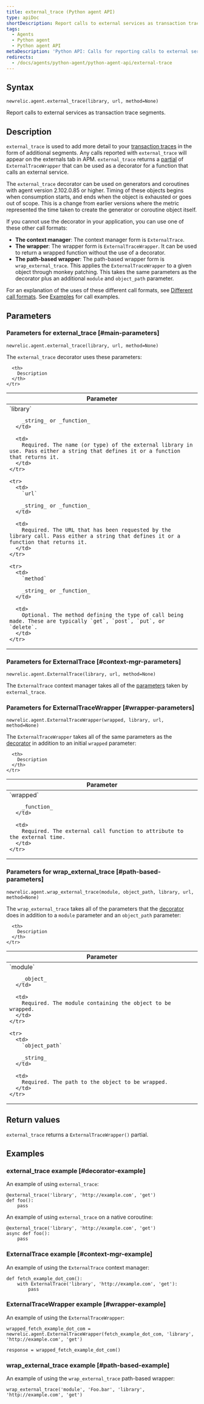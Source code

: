 ```yaml
---
title: external_trace (Python agent API)
type: apiDoc
shortDescription: Report calls to external services as transaction trace segments.
tags:
  - Agents
  - Python agent
  - Python agent API
metaDescription: 'Python API: Calls for reporting calls to external services as transaction trace segments.'
redirects:
  - /docs/agents/python-agent/python-agent-api/external-trace
---
```


## Syntax

```
newrelic.agent.external_trace(library, url, method=None)
```

Report calls to external services as transaction trace segments.

## Description

`external_trace` is used to add more detail to your [transaction traces](/docs/accounts-partnerships/education/getting-started-new-relic/glossary#transaction-trace) in the form of additional segments. Any calls reported with `external_trace` will appear on the externals tab in APM. `external_trace` returns a [partial](https://docs.python.org/3.6/library/functools.html#functools.partial) of `ExternalTraceWrapper` that can be used as a decorator for a function that calls an external service.

The `external_trace` decorator can be used on generators and coroutines with agent version 2.102.0.85 or higher. Timing of these objects begins when consumption starts, and ends when the object is exhausted or goes out of scope. This is a change from earlier versions where the metric represented the time taken to create the generator or coroutine object itself.

If you cannot use the decorator in your application, you can use one of these other call formats:

* **The context manager**: The context manager form is `ExternalTrace`.
* **The wrapper**: The wrapper form is `ExternalTraceWrapper`. It can be used to return a wrapped function without the use of a decorator.
* **The path-based wrapper**: The path-based wrapper form is `wrap_external_trace`. This applies the `ExternalTraceWrapper` to a given object through monkey patching. This takes the same parameters as the decorator plus an additional `module` and `object_path` parameter.

For an explanation of the uses of these different call formats, see [Different call formats](/docs/python-agent-api-different-call-forms). See [Examples](#examples) for call examples.

## Parameters

### Parameters for external_trace [#main-parameters]

```
newrelic.agent.external_trace(library, url, method=None)
```

The `external_trace` decorator uses these parameters:

<table>
  <thead>
    <tr>
      <th width="25%">
        Parameter
      </th>

      <th>
        Description
      </th>
    </tr>
  </thead>

  <tbody>
    <tr>
      <td>
        `library`

        _string_ or _function_
      </td>

      <td>
        Required. The name (or type) of the external library in use. Pass either a string that defines it or a function that returns it.
      </td>
    </tr>

    <tr>
      <td>
        `url`

        _string_ or _function_
      </td>

      <td>
        Required. The URL that has been requested by the library call. Pass either a string that defines it or a function that returns it.
      </td>
    </tr>

    <tr>
      <td>
        `method`

        _string_ or _function_
      </td>

      <td>
        Optional. The method defining the type of call being made. These are typically `get`, `post`, `put`, or `delete`.
      </td>
    </tr>
  </tbody>
</table>

### Parameters for ExternalTrace [#context-mgr-parameters]

```
newrelic.agent.ExternalTrace(library, url, method=None)
```

The `ExternalTrace` context manager takes all of the [parameters](#main-parameters) taken by `external_trace`.

### Parameters for ExternalTraceWrapper [#wrapper-parameters]

```
newrelic.agent.ExternalTraceWrapper(wrapped, library, url, method=None)
```

The `ExternalTraceWrapper` takes all of the same parameters as the [decorator](#main-parameters) in addition to an initial `wrapped` parameter:

<table>
  <thead>
    <tr>
      <th width="25%">
        Parameter
      </th>

      <th>
        Description
      </th>
    </tr>
  </thead>

  <tbody>
    <tr>
      <td>
        `wrapped`

        _function_
      </td>

      <td>
        Required. The external call function to attribute to the external time.
      </td>
    </tr>
  </tbody>
</table>

### Parameters for wrap_external_trace [#path-based-parameters]

```
newrelic.agent.wrap_external_trace(module, object_path, library, url, method=None)
```

The `wrap_external_trace` takes all of the parameters that the [decorator](#main-parameters) does in addition to a `module` parameter and an `object_path` parameter:

<table>
  <thead>
    <tr>
      <th width="25%">
        Parameter
      </th>

      <th>
        Description
      </th>
    </tr>
  </thead>

  <tbody>
    <tr>
      <td>
        `module`

        _object_
      </td>

      <td>
        Required. The module containing the object to be wrapped.
      </td>
    </tr>

    <tr>
      <td>
        `object_path`

        _string_
      </td>

      <td>
        Required. The path to the object to be wrapped.
      </td>
    </tr>
  </tbody>
</table>

## Return values

`external_trace` returns a `ExternalTraceWrapper()` partial.

## Examples

### external_trace example [#decorator-example]

An example of using `external_trace`:

```
@external_trace('library', 'http://example.com', 'get')
def foo():
    pass
```

An example of using `external_trace` on a native coroutine:

```
@external_trace('library', 'http://example.com', 'get')
async def foo():
    pass
```

### ExternalTrace example [#context-mgr-example]

An example of using the `ExternalTrace` context manager:

```
def fetch_example_dot_com():
    with ExternalTrace('library', 'http://example.com', 'get'):
        pass
```

### ExternalTraceWrapper example [#wrapper-example]

An example of using the `ExternalTraceWrapper`:

```
wrapped_fetch_example_dot_com = newrelic.agent.ExternalTraceWrapper(fetch_example_dot_com, 'library', 'http://example.com', 'get')

response = wrapped_fetch_example_dot_com()
```

### wrap_external_trace example [#path-based-example]

An example of using the `wrap_external_trace` path-based wrapper:

```
wrap_external_trace('module', 'Foo.bar', 'library', 'http://example.com', 'get')
```
